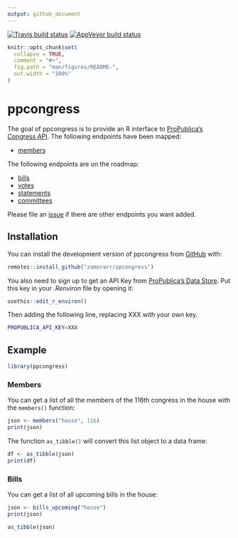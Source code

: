 ```yaml
---
output: github_document
---
```


<!-- README.md is generated from README.Rmd. Please edit that file -->

[![Travis build status](https://travis-ci.org/zamorarr/ppcongress.svg?branch=master)](https://travis-ci.org/zamorarr/ppcongress)
[![AppVeyor build status](https://ci.appveyor.com/api/projects/status/github/zamorarr/ppcongress?branch=master&svg=true)](https://ci.appveyor.com/project/zamorarr/ppcongress)

```r
knitr::opts_chunk$set(
  collapse = TRUE,
  comment = "#>",
  fig.path = "man/figures/README-",
  out.width = "100%"
)
```
# ppcongress

The goal of ppcongress is to provide an R interface to [ProPublica's Congress API](https://projects.propublica.org/api-docs/congress-api/). The following endpoints have been mapped:

- [members](https://projects.propublica.org/api-docs/congress-api/members/)

The following endpoints are on the roadmap:

- [bills](https://projects.propublica.org/api-docs/congress-api/bills/)
- [votes](https://projects.propublica.org/api-docs/congress-api/votes/)
- [statements](https://projects.propublica.org/api-docs/congress-api/statements/)
- [committees](https://projects.propublica.org/api-docs/congress-api/committees/)

Please file an [issue](https://github.com/zamorarr/ppcongress/issues) if there are other endpoints you want added.

## Installation

You can install the development version of ppcongress from [GitHub](https://github.com/zamorarr/ppcongress) with:

```r
remotes::install_github("zamorarr/ppcongress")
```

You also need to sign up to get an API Key from [ProPublica's Data Store](https://www.propublica.org/datastore/api/propublica-congress-api). Put this key in your *.Renviron* file by opening it:

```r
usethis::edit_r_environ()
```

Then adding the following line, replacing XXX with your own key.

```sh
PROPUBLICA_API_KEY=XXX
```


## Example

```r
library(ppcongress)
```

### Members
You can get a list of all the members of the 116th congress in the house with the `members()` function:

```r
json <- members("house", 116)
print(json)
```

The function `as_tibble()` will convert this list object to a data frame:

```r
df <- as_tibble(json)
print(df)
```

### Bills
You can get a list of all upcoming bills in the house:

```r
json <- bills_upcoming("house")
print(json)
```

```r
as_tibble(json)
```
